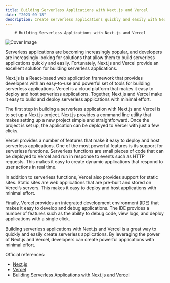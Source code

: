 ```yaml
---
title: Building Serverless Applications with Next.js and Vercel
date: "2023-09-18"
description: Create serverless applications quickly and easily with Next.js and Vercel. Leverage the power of both technologies to build fast, secure, and dynamic applications.
---
```

        # Building Serverless Applications with Next.js and Vercel

![Cover Image](https://images.unsplash.com/photo-1447678523326-1360892abab8?crop=entropy&cs=tinysrgb&fit=max&fm=jpg&ixid=M3w1MDMzNDF8MHwxfHJhbmRvbXx8fHx8fHx8fDE2OTUwNTU4OTB8&ixlib=rb-4.0.3&q=80&w=1080)

Serverless applications are becoming increasingly popular, and developers are increasingly looking for solutions that allow them to build serverless applications quickly and easily. Fortunately, Next.js and Vercel provide an excellent solution for building serverless applications.

Next.js is a React-based web application framework that provides developers with an easy-to-use and powerful set of tools for building serverless applications. Vercel is a cloud platform that makes it easy to deploy and host serverless applications. Together, Next.js and Vercel make it easy to build and deploy serverless applications with minimal effort.

The first step in building a serverless application with Next.js and Vercel is to set up a Next.js project. Next.js provides a command line utility that makes setting up a new project simple and straightforward. Once the project is set up, the application can be deployed to Vercel with just a few clicks.

Vercel provides a number of features that make it easy to deploy and host serverless applications. One of the most powerful features is its support for serverless functions. Serverless functions are small pieces of code that can be deployed to Vercel and run in response to events such as HTTP requests. This makes it easy to create dynamic applications that respond to user actions in real time.

In addition to serverless functions, Vercel also provides support for static sites. Static sites are web applications that are pre-built and stored on Vercel’s servers. This makes it easy to deploy and host applications with minimal effort.

Finally, Vercel provides an integrated development environment (IDE) that makes it easy to develop and debug applications. The IDE provides a number of features such as the ability to debug code, view logs, and deploy applications with a single click.

Building serverless applications with Next.js and Vercel is a great way to quickly and easily create serverless applications. By leveraging the power of Next.js and Vercel, developers can create powerful applications with minimal effort.

Official references:
- [Next.js](https://nextjs.org/)
- [Vercel](https://vercel.com/)
- [Building Serverless Applications with Next.js and Vercel](https://www.smashingmagazine.com/2020/09/building-serverless-applications-next-js-vercel/)